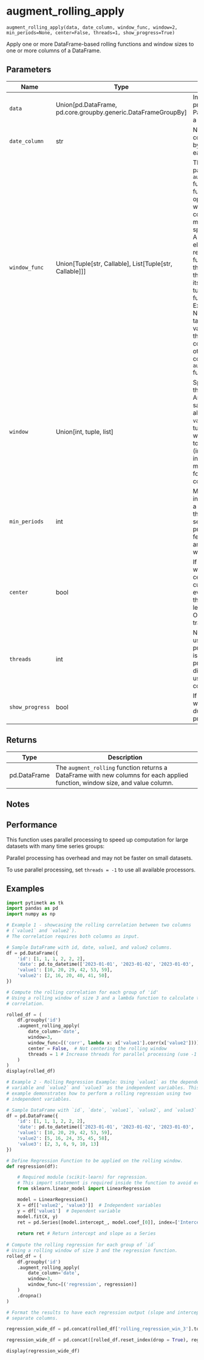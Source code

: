 # augment_rolling_apply { #pytimetk.augment_rolling_apply }

`augment_rolling_apply(data, date_column, window_func, window=2, min_periods=None, center=False, threads=1, show_progress=True)`

Apply one or more DataFrame-based rolling functions and window sizes to one 
or more columns of a DataFrame.

## Parameters

| Name            | Type                                                            | Description                                                                                                                                                                                                                                                                                                                                                                                                                                                                                                                                                                                                       | Default    |
|-----------------|-----------------------------------------------------------------|-------------------------------------------------------------------------------------------------------------------------------------------------------------------------------------------------------------------------------------------------------------------------------------------------------------------------------------------------------------------------------------------------------------------------------------------------------------------------------------------------------------------------------------------------------------------------------------------------------------------|------------|
| `data`          | Union\[pd.DataFrame, pd.core.groupby.generic.DataFrameGroupBy\] | Input data to be processed. Can be a Pandas DataFrame or a GroupBy object.                                                                                                                                                                                                                                                                                                                                                                                                                                                                                                                                        | _required_ |
| `date_column`   | str                                                             | Name of the datetime column. Data is sorted by this column within each  group.                                                                                                                                                                                                                                                                                                                                                                                                                                                                                                                                    | _required_ |
| `window_func`   | Union\[Tuple\[str, Callable\], List\[Tuple\[str, Callable\]\]\] | The `window_func` parameter in the `augment_rolling_apply` function  specifies the function(s) that operate on a rolling window with the  consideration of multiple columns.  The specification can be: - A tuple where the first element is a string representing the function's    name and the second element is the callable function itself. - A list of such tuples for multiple functions.  (See more Examples below.)  Note: For functions targeting only a single value column without the  need for contextual data from other columns, consider using the  `augment_rolling` function in this library. | _required_ |
| `window`        | Union\[int, tuple, list\]                                       | Specifies the size of the rolling windows. - An integer applies the same window size to all columns in `value_column`. - A tuple generates windows from the first to the second value (inclusive). - A list of integers designates multiple window sizes for each respective    column.                                                                                                                                                                                                                                                                                                                           | `2`        |
| `min_periods`   | int                                                             | Minimum observations in the window to have a value. Defaults to the  window size. If set, a value will be produced even if fewer observations  are present than the window size.                                                                                                                                                                                                                                                                                                                                                                                                                                  | `None`     |
| `center`        | bool                                                            | If `True`, the rolling window will be centered on the current value. For  even-sized windows, the window will be left-biased. Otherwise, it uses a  trailing window.                                                                                                                                                                                                                                                                                                                                                                                                                                              | `False`    |
| `threads`       | int                                                             | Number of threads to use for parallel processing. If `threads` is set to  1, parallel processing will be disabled. Set to -1 to use all available  CPU cores.                                                                                                                                                                                                                                                                                                                                                                                                                                                     | `1`        |
| `show_progress` | bool                                                            | If `True`, a progress bar will be displayed during parallel processing.                                                                                                                                                                                                                                                                                                                                                                                                                                                                                                                                           | `True`     |

## Returns

| Type         | Description                                                                                                                    |
|--------------|--------------------------------------------------------------------------------------------------------------------------------|
| pd.DataFrame | The `augment_rolling` function returns a DataFrame with new columns for  each applied function, window size, and value column. |

## Notes

## Performance

This function uses parallel processing to speed up computation for large 
datasets with many time series groups: 

Parallel processing has overhead and may not be faster on small datasets.

To use parallel processing, set `threads = -1` to use all available processors.

## Examples

```python
import pytimetk as tk
import pandas as pd
import numpy as np

# Example 1 - showcasing the rolling correlation between two columns 
# (`value1` and `value2`).
# The correlation requires both columns as input.

# Sample DataFrame with id, date, value1, and value2 columns.
df = pd.DataFrame({
    'id': [1, 1, 1, 2, 2, 2],
    'date': pd.to_datetime(['2023-01-01', '2023-01-02', '2023-01-03', '2023-01-04', '2023-01-05', '2023-01-06']),
    'value1': [10, 20, 29, 42, 53, 59],
    'value2': [2, 16, 20, 40, 41, 50],
})

# Compute the rolling correlation for each group of 'id'
# Using a rolling window of size 3 and a lambda function to calculate the 
# correlation.

rolled_df = (
    df.groupby('id')
    .augment_rolling_apply(
        date_column='date',
        window=3,
        window_func=[('corr', lambda x: x['value1'].corr(x['value2']))],  # Lambda function for correlation
        center = False,  # Not centering the rolling window
        threads = 1 # Increase threads for parallel processing (use -1 for all cores)
    )
)
display(rolled_df)
```

```python
# Example 2 - Rolling Regression Example: Using `value1` as the dependent 
# variable and `value2` and `value3` as the independent variables. This 
# example demonstrates how to perform a rolling regression using two 
# independent variables.

# Sample DataFrame with `id`, `date`, `value1`, `value2`, and `value3` columns.
df = pd.DataFrame({
    'id': [1, 1, 1, 2, 2, 2],
    'date': pd.to_datetime(['2023-01-01', '2023-01-02', '2023-01-03', '2023-01-04', '2023-01-05', '2023-01-06']),
    'value1': [10, 20, 29, 42, 53, 59],
    'value2': [5, 16, 24, 35, 45, 58],
    'value3': [2, 3, 6, 9, 10, 13]
})

# Define Regression Function to be applied on the rolling window.
def regression(df):

    # Required module (scikit-learn) for regression.
    # This import statement is required inside the function to avoid errors.
    from sklearn.linear_model import LinearRegression

    model = LinearRegression()
    X = df[['value2', 'value3']]  # Independent variables
    y = df['value1']  # Dependent variable
    model.fit(X, y)
    ret = pd.Series([model.intercept_, model.coef_[0]], index=['Intercept', 'Slope'])
    
    return ret # Return intercept and slope as a Series
    
# Compute the rolling regression for each group of `id`
# Using a rolling window of size 3 and the regression function.
rolled_df = (
    df.groupby('id')
    .augment_rolling_apply(
        date_column='date',
        window=3,
        window_func=[('regression', regression)]
    )
    .dropna()
)

# Format the results to have each regression output (slope and intercept) in 
# separate columns.

regression_wide_df = pd.concat(rolled_df['rolling_regression_win_3'].to_list(), axis=1).T

regression_wide_df = pd.concat([rolled_df.reset_index(drop = True), regression_wide_df], axis=1)

display(regression_wide_df)
```